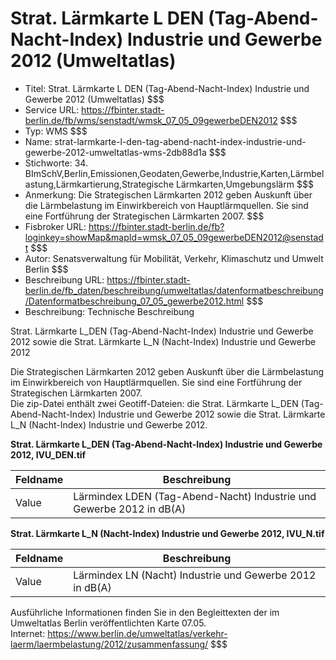 # Strat. Lärmkarte L DEN (Tag-Abend-Nacht-Index) Industrie und Gewerbe 2012 (Umweltatlas)
- Titel: Strat. Lärmkarte L DEN (Tag-Abend-Nacht-Index) Industrie und Gewerbe 2012 (Umweltatlas) $$$
- Service URL: https://fbinter.stadt-berlin.de/fb/wms/senstadt/wmsk_07_05_09gewerbeDEN2012 $$$
- Typ: WMS $$$
- Name: strat-larmkarte-l-den-tag-abend-nacht-index-industrie-und-gewerbe-2012-umweltatlas-wms-2db88d1a $$$
- Stichworte: 34. BImSchV,Berlin,Emissionen,Geodaten,Gewerbe,Industrie,Karten,Lärmbelastung,Lärmkartierung,Strategische Lärmkarten,Umgebungslärm $$$
- Anmerkung: Die Strategischen Lärmkarten 2012 geben Auskunft über die Lärmbelastung im Einwirkbereich von Hauptlärmquellen. Sie sind eine Fortführung der Strategischen Lärmkarten 2007. $$$
- Fisbroker URL: https://fbinter.stadt-berlin.de/fb?loginkey=showMap&mapId=wmsk_07_05_09gewerbeDEN2012@senstadt $$$
- Autor: Senatsverwaltung für Mobilität, Verkehr, Klimaschutz und Umwelt Berlin $$$
- Beschreibung URL: https://fbinter.stadt-berlin.de/fb_daten/beschreibung/umweltatlas/datenformatbeschreibung/Datenformatbeschreibung_07_05_gewerbe2012.html $$$
- Beschreibung: Technische Beschreibung 

Strat. Lärmkarte L\_DEN (Tag-Abend-Nacht-Index) Industrie und Gewerbe 2012 sowie die Strat. Lärmkarte L\_N (Nacht-Index) Industrie und Gewerbe 2012

Die Strategischen Lärmkarten 2012 geben Auskunft über die Lärmbelastung im Einwirkbereich von Hauptlärmquellen. Sie sind eine Fortführung der Strategischen Lärmkarten 2007.  
Die zip-Datei enthält zwei Geotiff-Dateien: die Strat. Lärmkarte L\_DEN (Tag-Abend-Nacht-Index) Industrie und Gewerbe 2012 sowie die Strat. Lärmkarte L\_N (Nacht-Index) Industrie und Gewerbe 2012.

**Strat. Lärmkarte L\_DEN (Tag-Abend-Nacht-Index) Industrie und Gewerbe 2012, IVU\_DEN.tif**

| Feldname | Beschreibung                                                         |
| -------- | -------------------------------------------------------------------- |
| Value    | Lärmindex LDEN (Tag-Abend-Nacht) Industrie und Gewerbe 2012 in dB(A) |

**Strat. Lärmkarte L\_N (Nacht-Index) Industrie und Gewerbe 2012, IVU\_N.tif**

| Feldname | Beschreibung                                             |
| -------- | -------------------------------------------------------- |
| Value    | Lärmindex LN (Nacht) Industrie und Gewerbe 2012 in dB(A) |

Ausführliche Informationen finden Sie in den Begleittexten der im Umweltatlas Berlin veröffentlichten Karte 07.05.  
Internet: https://www.berlin.de/umweltatlas/verkehr-laerm/laermbelastung/2012/zusammenfassung/ $$$
